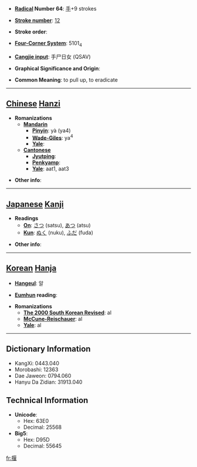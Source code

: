 * '''[[Wiktionary:Chinese radical index| Radical]] Number 64''': [[Wiktionary:Chinese radical index 手|手]]+9 strokes

* '''[[Wiktionary:Chinese total strokes index|Stroke number]]''': [[Wiktionary:Chinese total strokes index 12|12]]

* '''Stroke order''': 

* '''[[Wiktionary:Chinese four corner index|Four-Corner System]]''': 5101<sub>4</sub>

* '''[[Wiktionary:Chinese Cangjie index|Cangjie input]]''': 手尸日女 (QSAV)

* '''Graphical Significance and Origin''': 

* '''Common Meaning''': to pull up, to eradicate

----

== [[Chinese]] [[Hanzi]] ==

* '''Romanizations'''
** '''[[Mandarin]]'''
*** '''[[Pinyin]]''': yà (ya4)
*** '''[[Wade-Giles]]''': ya<sup>4</sup>
*** '''[[Yale]]''': 
** '''[[Cantonese]]'''
*** '''[[Jyutping]]''':
*** '''[[Penkyamp]]''': 
*** '''[[Yale]]''': aat1, aat3

* '''Other info''': 

----

== [[Japanese]] [[Kanji]] ==

* '''Readings'''
** '''[[On]]''': [[さつ]] (satsu), [[あつ]] (atsu)
** '''[[Kun]]''': [[ぬく]] (nuku), [[ふだ]] (fuda)

* '''Other info''':  

----

== [[Korean]] [[Hanja]] ==

* '''[[Hangeul]]''': 알

* '''[[Eumhun]] reading''': 

* '''Romanizations'''
** '''[[The 2000 South Korean Revised Romanization|The 2000 South Korean Revised]]''': al
** '''[[McCune-Reischauer]]''': al
** '''[[Yale]]''': al

----

== Dictionary Information ==

* KangXi: 0443.040
* Morobashi: 12363
* Dae Jaweon: 0794.060
* Hanyu Da Zidian: 31913.040

== Technical Information ==

* '''Unicode''':
** Hex: 63E0
** Decimal: 25568
* '''Big5''':
** Hex: D95D
** Decimal: 55645

[[fr:揠]]